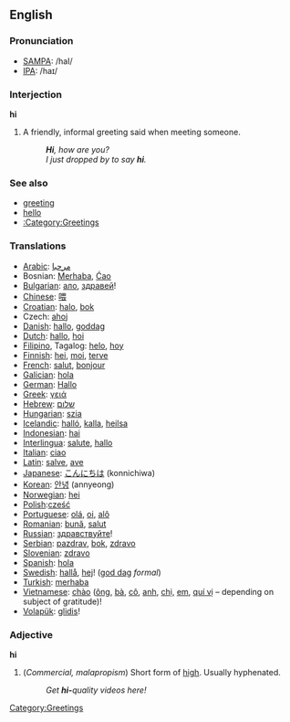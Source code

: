 ==English==

===Pronunciation===
*[[w:SAMPA|SAMPA]]: /haI/
*[[w:IPA|IPA]]: /haɪ/

===Interjection===
'''hi'''

# A friendly, informal greeting said when meeting someone.
#: '''''Hi''', how are you?''
#: ''I just dropped by to say '''hi'''.''

=== See also ===
*[[greeting]]
*[[hello]]
*[[:Category:Greetings]]

=== Translations ===
*[[Arabic]]: [[مرحبا]]
*Bosnian: [[Merhaba]], [[Ciao|Ćao]]
*[[Bulgarian]]: [[ало]], [[здравей]]!
*[[Chinese]]: [[喂]]
*[[Croatian]]: [[halo]], [[bok]]
*Czech: [[ahoj]]
*[[Danish]]: [[hallo]], [[goddag]]
*[[Dutch]]: [[hallo]], [[hoi]]
*[[Filipino]], Tagalog: [[helo]], [[hoy]]
*[[Finnish]]: [[hei]], [[moi]], [[terve]]
*[[French]]: [[salut]], [[bonjour]]
*[[Galician]]: [[hola]]
*[[German]]: [[Hallo]]
*[[Greek]]: [[γειά]]
*[[Hebrew]]: [[שלום]]
*[[Hungarian]]: [[szia]]
*[[Icelandic]]: [[halló]], [[kalla]], [[heilsa]]
*[[Indonesian]]: [[hai]]
*[[Interlingua]]: [[salute]], [[hallo]]
*[[Italian]]: [[ciao]]
*[[Latin]]: [[salve]], [[ave]]
*[[Japanese]]: [[こんにちは]] (konnichiwa)
*[[Korean]]: [[안녕]] (annyeong)
*[[Norwegian]]: [[hei]]
*[[Polish]]:[[cześć]]
*[[Portuguese]]: [[olá]], [[oi]], [[alô]]
*[[Romanian]]: [[bună]], [[salut]] 
*[[Russian]]: [[здравствуйте]]!
*[[Serbian]]: [[pazdrav]], [[bok]], [[zdravo]]
*[[Slovenian]]: [[zdravo]]
*[[Spanish]]: [[hola]]
*[[Swedish]]: [[hallå]], [[hej]]! ([[god dag]] ''formal'')
*[[Turkish]]: [[merhaba]]
*[[Vietnamese]]: [[chào]] ([[ông]], [[bà#Vietnamese|bà]], [[cô#Vietnamese|cô]], [[anh#Vietnamese|anh]], [[chị]], [[em#Vietnamese|em]], [[quí vị]] &ndash; depending on subject of gratitude)!
*[[Volapük]]: [[glidis]]!

[[Category:Greetings]]

===Adjective===
'''hi'''

# (''Commercial, malapropism'') Short form of [[high]].  Usually hyphenated.
#: ''Get '''hi-'''quality videos here!''